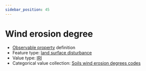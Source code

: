 ```yaml
---
sidebar_position: 45
---
```



# Wind erosion degree

- [Observable property](/viewers/dawe-vocabs?uri=https://linked.data.gov.au/def/nrm/9dc64e42-c670-4682-8314-fcb35e3d74f4) definition
- Feature type: [land surface disturbance](http://linked.data.gov.au/def/tern-cv/7e256d28-e686-4b6a-b64a-ac1b1a8f164d)
- Value type: [IRI](https://w3id.org/tern/ontologies/tern/IRI)
- Categorical value collection: [Soils wind erosion degrees codes](/viewers/dawe-vocabs?uri=https://linked.data.gov.au/def/nrm/5c1ef6e3-2da4-4fb2-be2c-3e92a93fe545)

<Example
  protocolModule="plot-soil-description"
  observableProperty="https://linked.data.gov.au/def/nrm/9dc64e42-c670-4682-8314-fcb35e3d74f4"
/>
